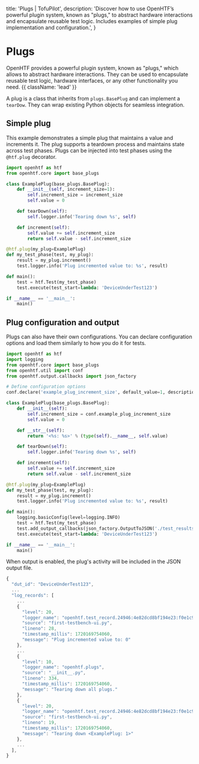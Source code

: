   title: 'Plugs | TofuPilot',
  description:
    'Discover how to use OpenHTF’s powerful plugin system, known as "plugs," to abstract hardware interactions and encapsulate reusable test logic. Includes examples of simple plug implementation and configuration.',
}

# Plugs

OpenHTF provides a powerful plugin system, known as "plugs," which allows to abstract hardware interactions. They can be used to encapsulate reusable test logic, hardware interfaces, or any other functionality you need. {{ className: 'lead' }}

A plug is a class that inherits from `plugs.BasePlug` and can implement a `tearDow`. They can wrap existing Python objects for seamless integration​.

## Simple plug

This example demonstrates a simple plug that maintains a value and increments it. The plug supports a teardown process and maintains state across test phases. Plugs can be injected into test phases using the `@htf.plug` decorator.

```python {{ title: 'main.py' }}
import openhtf as htf
from openhtf.core import base_plugs

class ExamplePlug(base_plugs.BasePlug):
    def __init__(self, increment_size=1):
        self.increment_size = increment_size
        self.value = 0

    def tearDown(self):
        self.logger.info('Tearing down %s', self)

    def increment(self):
        self.value += self.increment_size
        return self.value - self.increment_size

@htf.plug(my_plug=ExamplePlug)
def my_test_phase(test, my_plug):
    result = my_plug.increment()
    test.logger.info('Plug incremented value to: %s', result)

def main():
    test = htf.Test(my_test_phase)
    test.execute(test_start=lambda: 'DeviceUnderTest123')

if __name__ == '__main__':
    main()
```

## Plug configuration and output

Plugs can also have their own configurations. You can declare configuration options and load them similarly to how you do it for tests.

```python {{ title: 'main.py' }}
import openhtf as htf
import logging
from openhtf.core import base_plugs
from openhtf.util import conf
from openhtf.output.callbacks import json_factory

# Define configuration options
conf.declare('example_plug_increment_size', default_value=1, description='Increment constant for example plug.')

class ExamplePlug(base_plugs.BasePlug):
    def __init__(self):
        self.increment_size = conf.example_plug_increment_size
        self.value = 0

    def __str__(self):
        return '<%s: %s>' % (type(self).__name__, self.value)

    def tearDown(self):
        self.logger.info('Tearing down %s', self)

    def increment(self):
        self.value += self.increment_size
        return self.value - self.increment_size

@htf.plug(my_plug=ExamplePlug)
def my_test_phase(test, my_plug):
    result = my_plug.increment()
    test.logger.info('Plug incremented value to: %s', result)

def main():
    logging.basicConfig(level=logging.INFO)
    test = htf.Test(my_test_phase)
    test.add_output_callbacks(json_factory.OutputToJSON('./test_results.json', indent=2))
    test.execute(test_start=lambda: 'DeviceUnderTest123')

if __name__ == '__main__':
    main()
```

When output is enabled, the plug's activity will be included in the JSON output file.

```javascript {{ title: 'test_results.json' }}
{
  "dut_id": "DeviceUnderTest123",
  ...
  "log_records": [
    ...
    {
      "level": 20,
      "logger_name": "openhtf.test_record.24946:4e82dcd8bf194e23:f0e1c9eaadd04447:1720169754059.phase.my_test_phase",
      "source": "first-testbench-ui.py",
      "lineno": 28,
      "timestamp_millis": 1720169754060,
      "message": "Plug incremented value to: 0"
    },
    ...
    {
      "level": 10,
      "logger_name": "openhtf.plugs",
      "source": "__init__.py",
      "lineno": 334,
      "timestamp_millis": 1720169754060,
      "message": "Tearing down all plugs."
    },
    {
      "level": 20,
      "logger_name": "openhtf.test_record.24946:4e82dcd8bf194e23:f0e1c9eaadd04447:1720169754059.plug.ExamplePlug",
      "source": "first-testbench-ui.py",
      "lineno": 19,
      "timestamp_millis": 1720169754060,
      "message": "Tearing down <ExamplePlug: 1>"
    },
    ...
  ],
}
```
